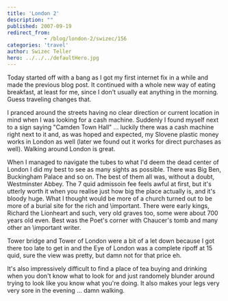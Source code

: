 ```yaml
---
title: 'London 2'
description: ""
published: 2007-09-19
redirect_from: 
            - /blog/london-2/swizec/156
categories: 'travel'
author: Swizec Teller
hero: ../../../defaultHero.jpg
---
```

Today started off with a bang as I got my first internet fix in a while and made the previous blog post. It continued with a whole new way of eating breakfast, at least for me, since I don't usually eat anything in the morning. Guess traveling changes that.

I pranced around the streets having no clear direction or current location in mind when I was looking for a cash machine. Suddenly I found myself next to a sign saying "Camden Town Hall" ... luckily there was a cash machine right next to it and, as was hoped and expected, my Slovene plastic money works in London as well (later we found out it works for direct purchases as well). Walking around London is great.

When I managed to navigate the tubes to what I'd deem the dead center of London I did my best to see as many sights as possible. There was Big Ben, Buckingham Palace and so on. The best of them all was, without a doubt, Westminster Abbey. The 7 quid admissoin fee feels awful at first, but it's utterly worth it when you realise just how big the place actually is, and it's bloody huge. What I thought would be more of a church turned out to be more of a burial site for the rich and \\important. There were early kings, Richard the Lionheart and such, very old graves too, some were about 700 years old even. Best was the Poet's corner with Chaucer's tomb and many other an \\important writer.

Tower bridge and Tower of London were a bit of a let down because I got there too late to get in and the Eye of London was a complete ripoff at 15 quid, sure the view was pretty, but damn not for that price eh.

It's also impressively difficult to find a place of tea buying and drinking when you don't know what to look for and just randomely blunder around trying to look like you know what you're doing. It also makes your legs very very sore in the evening ... damn walking.